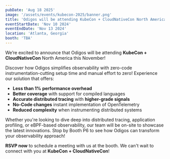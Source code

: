 ```yaml
---
pubDate: 'Aug 18 2025'
image: '/assets/events/kubecon-2025/banner.png'
title: 'Odigos will be attending KubeCon + CloudNativeCon North America this November!'
eventStartDate: 'Nov 10 2024'
eventEndDate: 'Nov 13 2024'
location: 'Atlanta, Georgia'
booth: 'TBA'
---
```


We’re excited to announce that Odigos will be attending **KubeCon + CloudNativeCon** North America this November!

Discover how Odigos simplifies observability with zero-code instrumentation-cutting setup time and manual effort to zero! Experience our solution that offers:

- **Less than 1% performance overhead**
- **Better coverage** with support for compiled languages
- **Accurate distributed tracing** with **higher-grade signals**
- **No-Code changes** instant implementation of OpenTelemetry
- **Reduced complexity** when instrumenting distributed systems

Whether you're looking to dive deep into distributed tracing, application profiling, or eBPF-based observability, our team will be on-site to showcase the latest innovations. Stop by Booth P6 to see how Odigos can transform your observability approach!

**RSVP now** to schedule a meeting with us at the booth. We can't wait to connect with you at **KubeCon + CloudNativeCon**!
